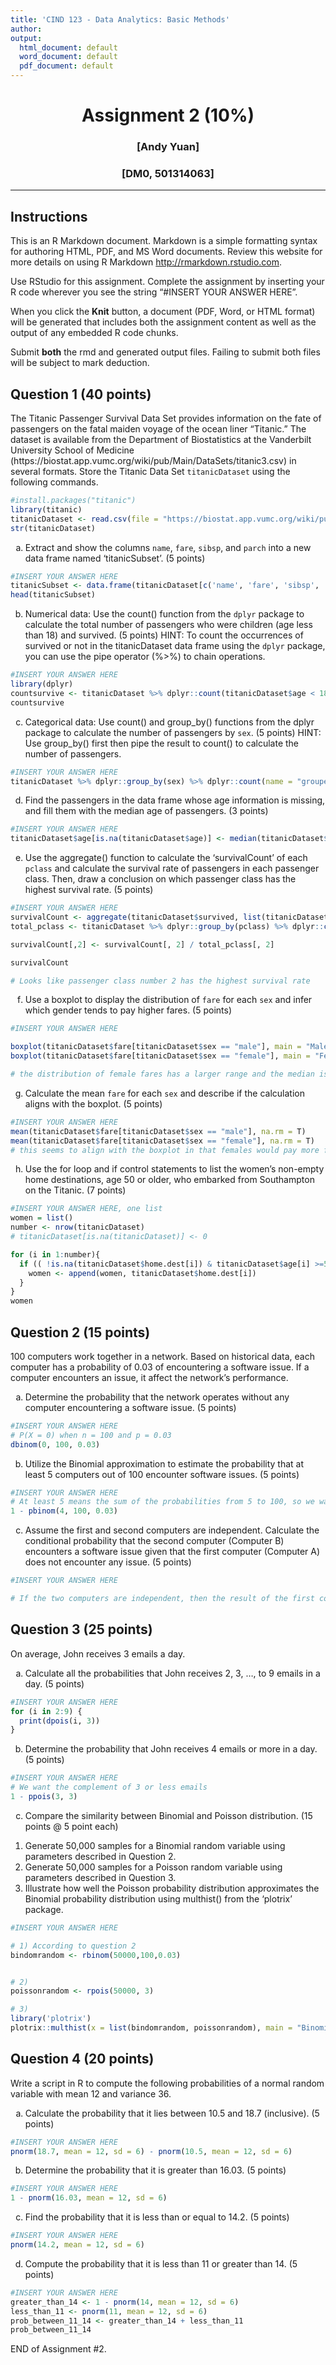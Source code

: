 ```yaml
---
title: 'CIND 123 - Data Analytics: Basic Methods'
author: 
output:
  html_document: default
  word_document: default
  pdf_document: default
---
```

<center> <h1> Assignment 2 (10%) </h1> </center>
<center> <h3> [Andy Yuan] </h3> </center>
<center> <h3> [DM0, 501314063] </h3> </center>
---

## Instructions


This is an R Markdown document. Markdown is a simple formatting syntax for authoring HTML, PDF, and MS Word documents. Review this website for more details on using R Markdown <http://rmarkdown.rstudio.com>.

Use RStudio for this assignment. Complete the assignment by inserting your R code wherever you see the string "#INSERT YOUR ANSWER HERE".

When you click the **Knit** button, a document (PDF, Word, or HTML format) will be generated that includes both the assignment content as well as the output of any embedded R code chunks.

Submit **both**  the rmd and generated output files. Failing to submit both files will be subject to mark deduction.

## Question 1 (40 points)

The Titanic Passenger Survival Data Set provides information on the fate of passengers on the fatal maiden voyage of the ocean liner "Titanic." The dataset is available from the Department of Biostatistics at the Vanderbilt University School of Medicine (https://biostat.app.vumc.org/wiki/pub/Main/DataSets/titanic3.csv) in several formats. Store the Titanic Data Set `titanicDataset` using the following commands. 


```r
#install.packages("titanic")
library(titanic)
titanicDataset <- read.csv(file = "https://biostat.app.vumc.org/wiki/pub/Main/DataSets/titanic3.csv", stringsAsFactors = F)
str(titanicDataset)
```

a) Extract and show the columns `name`, `fare`, `sibsp`, and `parch` into a new data frame named 'titanicSubset'. (5 points)

```r
#INSERT YOUR ANSWER HERE
titanicSubset <- data.frame(titanicDataset[c('name', 'fare', 'sibsp', 'parch')])
head(titanicSubset)
```


b) Numerical data: Use the count() function from the `dplyr` package to calculate the total number of passengers who were children (age less than 18) and survived. (5 points)
HINT: To count the occurrences of survived or not in the titanicDataset data frame using the `dplyr` package, you can use the pipe operator (%>%) to chain operations. 
```r
#INSERT YOUR ANSWER HERE
library(dplyr)
countsurvive <- titanicDataset %>% dplyr::count(titanicDataset$age < 18, titanicDataset$survived == 1) %>% sum(na.rm = T)
countsurvive
```


c) Categorical data: Use count() and group_by() functions from the dplyr package to calculate the number of passengers by `sex`. (5 points)
HINT: Use group_by() first then pipe the result to count() to calculate the number of passengers. 
```r
#INSERT YOUR ANSWER HERE
titanicDataset %>% dplyr::group_by(sex) %>% dplyr::count(name = "grouped_sex")
```

d) Find the passengers in the data frame whose age information is missing, and fill them with the median age of passengers. (3 points)

```r
#INSERT YOUR ANSWER HERE
titanicDataset$age[is.na(titanicDataset$age)] <- median(titanicDataset$age, na.rm = TRUE)
```

e) Use the aggregate() function to calculate the 'survivalCount' of each `pclass` and calculate the survival rate of passengers in each passenger class. Then, draw a conclusion on which passenger class has the highest survival rate. (5 points)


```r
#INSERT YOUR ANSWER HERE
survivalCount <- aggregate(titanicDataset$survived, list(titanicDataset$pclass), FUN=sum)
total_pclass <- titanicDataset %>% dplyr::group_by(pclass) %>% dplyr::count()

survivalCount[,2] <- survivalCount[, 2] / total_pclass[, 2]

survivalCount

# Looks like passenger class number 2 has the highest survival rate
```


f) Use a boxplot to display the distribution of `fare` for each `sex` and infer which gender tends to pay higher fares. (5 points)
```r
#INSERT YOUR ANSWER HERE

boxplot(titanicDataset$fare[titanicDataset$sex == "male"], main = "Male Fares")
boxplot(titanicDataset$fare[titanicDataset$sex == "female"], main = "Female Fares")

# the distribution of female fares has a larger range and the median is higher than the males, so it looks like females tend to pay more for a ticket onto the boat
```


g) Calculate the mean `fare` for each `sex` and describe if the calculation aligns with the boxplot. (5 points)
```r
#INSERT YOUR ANSWER HERE
mean(titanicDataset$fare[titanicDataset$sex == "male"], na.rm = T)
mean(titanicDataset$fare[titanicDataset$sex == "female"], na.rm = T)
# this seems to align with the boxplot in that females would pay more for a ticket than a male
```


h) Use the for loop and if control statements to list the women's non-empty home destinations, age 50 or older, who embarked from Southampton on the Titanic. (7 points)
```r
#INSERT YOUR ANSWER HERE, one list
women = list()
number <- nrow(titanicDataset)
# titanicDataset[is.na(titanicDataset)] <- 0

for (i in 1:number){
  if (( !is.na(titanicDataset$home.dest[i]) & titanicDataset$age[i] >=50 & titanicDataset$embarked[i] == "S" & titanicDataset$sex[i] == "female") == TRUE){
    women <- append(women, titanicDataset$home.dest[i])
  }
}
women

```



## Question 2 (15 points)

100 computers work together in a network. Based on historical data, each computer has a probability of 0.03 of encountering a software issue. If a computer encounters an issue, it affect the network's performance.

a) Determine the probability that the network operates without any computer encountering a software issue. (5 points)
```r
#INSERT YOUR ANSWER HERE
# P(X = 0) when n = 100 and p = 0.03
dbinom(0, 100, 0.03)
```

b) Utilize the Binomial approximation to estimate the probability that at least 5 computers out of 100 encounter software issues. (5 points)
```r
#INSERT YOUR ANSWER HERE
# At least 5 means the sum of the probabilities from 5 to 100, so we want to use the complement instead
1 - pbinom(4, 100, 0.03)

```

c) Assume the first and second computers are independent. Calculate the conditional probability that the second computer (Computer B) encounters a software issue given that the first computer (Computer A) does not encounter any issue. (5 points)
```r
#INSERT YOUR ANSWER HERE

# If the two computers are independent, then the result of the first computer has no bearing on the second computer. Therefore, the probability that the second computer encounters a software issue is 0.03, same as the first, third, and so on computers.
```



## Question 3 (25 points)

On average, John receives 3 emails a day.

a) Calculate all the probabilities that John receives 2, 3, ..., to 9 emails in a day. (5 points)
```r
#INSERT YOUR ANSWER HERE
for (i in 2:9) {
  print(dpois(i, 3))
}
```


b) Determine the probability that John receives 4 emails or more in a day. (5 points)
```r
#INSERT YOUR ANSWER HERE
# We want the complement of 3 or less emails
1 - ppois(3, 3)
```


c) Compare the similarity between Binomial and Poisson distribution. (15 points @ 5 point each)
1) Generate 50,000 samples for a Binomial random variable using parameters described in Question 2.
2) Generate 50,000 samples for a Poisson random variable using parameters described in Question 3.
3) Illustrate how well the Poisson probability distribution approximates the Binomial probability distribution using multhist() from the 'plotrix' package.
```r
#INSERT YOUR ANSWER HERE

# 1) According to question 2
bindomrandom <- rbinom(50000,100,0.03)


# 2)
poissonrandom <- rpois(50000, 3)

# 3)
library('plotrix')
plotrix::multhist(x = list(bindomrandom, poissonrandom), main = "Binomial vs Poisson", ylab = "Frequency", xlab = "Values")
```



## Question 4 (20 points)

Write a script in R to compute the following probabilities of a normal random variable with mean 12 and variance 36.

a) Calculate the probability that it lies between 10.5 and 18.7 (inclusive). (5 points)
```r
#INSERT YOUR ANSWER HERE
pnorm(18.7, mean = 12, sd = 6) - pnorm(10.5, mean = 12, sd = 6)
```


b) Determine the probability that it is greater than 16.03. (5 points)
```r
#INSERT YOUR ANSWER HERE
1 - pnorm(16.03, mean = 12, sd = 6)
```


c) Find the probability that it is less than or equal to 14.2. (5 points)
```r
#INSERT YOUR ANSWER HERE
pnorm(14.2, mean = 12, sd = 6)
```


d) Compute the probability that it is less than 11 or greater than 14. (5 points)
```r
#INSERT YOUR ANSWER HERE
greater_than_14 <- 1 - pnorm(14, mean = 12, sd = 6)
less_than_11 <- pnorm(11, mean = 12, sd = 6)
prob_between_11_14 <- greater_than_14 + less_than_11
prob_between_11_14
```


END of Assignment #2.